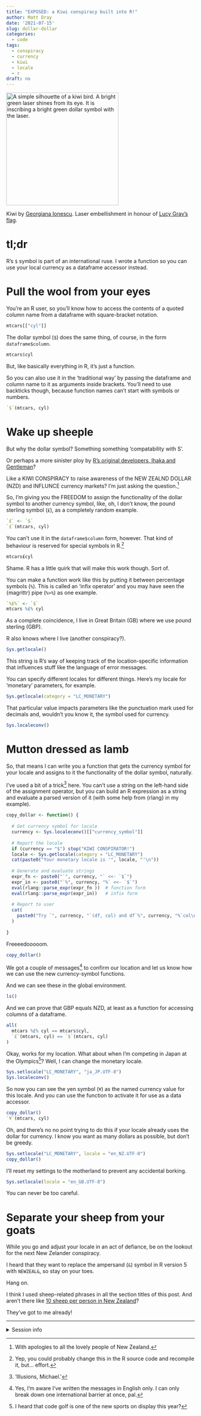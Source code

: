 ```yaml
---
title: "EXPOSED: a Kiwi conspiracy built into R!"
author: Matt Dray
date: '2021-07-15'
slug: dollar-dollar
categories:
  - code
tags:
  - conspiracy
  - currency
  - kiwi
  - locale
  - r
draft: no
---
```



<div class="figure">
<img src="/post/2021-07-15-dollar-dollar_files/laser-kiwi-dollar.png" alt="A simple silhouette of a kiwi bird. A bright green laser shines from its eye. It is inscribing a bright green dollar symbol with the laser." width="300px"/>
<p class="caption">Kiwi by [Georgiana Ionescu](https://thenounproject.com/term/kiwi-bird/1761273/). Laser embellishment in honour of [Lucy Gray's flag](https://en.wikipedia.org/wiki/File:Fire_the_Lazer.png).</p>
</div>

# tl;dr 

R's `$` symbol is part of an international ruse. I wrote a function so you can use your local currency as a dataframe accessor instead.

# Pull the wool from your eyes

You're an R user, so you'll know how to access the contents of a quoted column name from a dataframe with square-bracket notation.

```r
mtcars[["cyl"]]
```

The dollar symbol (`$`) does the same thing, of course, in the form `dataframe$column`.

```r
mtcars$cyl
```

But, like basically everything in R, it's just a function. 

So you can also use it in the 'traditional way' by passing the dataframe and column name to it as arguments inside brackets. You'll need to use backticks though, because function names can't start with symbols or numbers.

```r
`$`(mtcars, cyl)
```

# Wake up sheeple

But why the dollar symbol? Something something 'compatability with S'. 

Or perhaps a more sinister ploy by [R's original developers, Ihaka and Gentleman](https://en.wikipedia.org/wiki/R_(programming_language)#History)? 

Like a KIWI CONSPIRACY to raise awareness of the NEW ZEALND DOLLAR (NZD) and INFLUNCE currency markets? I'm just asking the question.[^sorry]

So, I'm giving you the FREEDOM to assign the functionality of the dollar symbol to another currency symbol, like, oh, I don't know, the pound sterling symbol (`£`), as a completely random example.

```r
`£` <- `$`
`£`(mtcars, cyl)
```

You can't use it in the `dataframe$column` form, however. That kind of behaviour is reserved for special symbols in R.[^recompile]

```r
mtcars£cyl
```

Shame. R has a little quirk that will make this work though. Sort of. 

You can make a function work like this by putting it between percentage symbols (`%`). This is called an 'infix operator' and you may have seen the {magrittr} pipe (`%>%`) as one example. 

```r
`%£%` <- `$`
mtcars %£% cyl
```

As a complete coincidence, I live in Great Britain (GB) where we use pound sterling (GBP). 

R also knows where I live (another conspiracy?).

```r
Sys.getlocale()
```

This string is R's way of keeping track of the location-specific information that influences stuff like the language of error messages.

You can specify different locales for different things. Here's my locale for 'monetary' parameters, for example.

```r
Sys.getlocale(category = "LC_MONETARY")
```

That particular value impacts parameters like the punctuation mark used for decimals and, wouldn't you know it, the symbol used for currency.

```r
Sys.localeconv()
```

# Mutton dressed as lamb

So, that means I can write you a function that gets the currency symbol for your locale and assigns to it the functionality of the dollar symbol, naturally.

I've used a bit of a trick[^trick] here. You can't use a string on the left-hand side of the assignment operator, but you can build an R expression as a string and evaluate a parsed version of it (with some help from {rlang} in my example).

```r
copy_dollar <- function() {
  
  # Get currency symbol for locale
  currency <- Sys.localeconv()[["currency_symbol"]]
  
  # Report the locale
  if (currency == "$") stop("KIWI CONSPIRATOR!")
  locale <- Sys.getlocale(category = "LC_MONETARY")
  cat(paste0("Your monetary locale is '", locale, "'\n"))
  
  # Generate and evaluate strings
  expr_fn <- paste0("`", currency, "` <<- `$`")
  expr_in <- paste0("`%", currency, "%` <<- `$`")
  eval(rlang::parse_expr(expr_fn ))  # function form
  eval(rlang::parse_expr(expr_in))   # infix form
  
  # Report to user
  cat(
    paste0("Try `", currency, "`(df, col) and df`%", currency, "%`col\n")
  )
  
}
```

Freeeedooooom.

```r
copy_dollar()
```

We got a couple of messages[^eng] to confirm our location and let us know how we can use the new currency-symbol functions.

And we can see these in the global environment.

```r
ls()
```

And we can prove that GBP equals NZD, at least as a function for accessing columns of a dataframe.

```r
all(
  mtcars %£% cyl == mtcars$cyl,
  `£`(mtcars, cyl) == `$`(mtcars, cyl)
)
```

Okay, works for my location. What about when I'm competing in Japan at the Olympics[^golf]? Well, I can change the monetary locale.

```r
Sys.setlocale("LC_MONETARY", "ja_JP.UTF-8")
Sys.localeconv()
```

So now you can see the yen symbol (`¥`) as the named currency value for this locale. And you can use the function to activate it for use as a data accessor.

```r
copy_dollar()
`¥`(mtcars, cyl)
```

Oh, and there's no no point trying to do this if your locale already uses the dollar for currency. I know you want as many dollars as possible, but don't be greedy.

```r
Sys.setlocale("LC_MONETARY", locale = "en_NZ.UTF-8")
copy_dollar()
```

I'll reset my settings to the motherland to prevent any accidental borking.

```r
Sys.setlocale(locale = "en_GB.UTF-8")
```

You can never be too careful.

# Separate your sheep from your goats

While you go and adjust your locale in an act of defiance, be on the lookout for the next New Zelander conspiracy. 

I heard that they want to replace the ampersand (`&`) symbol in R version 5 with `NEWZEAL&`, so stay on your toes.

Hang on.

I think I used sheep-related phrases in all the section titles of this post. And aren't there like [10 sheep per person in New Zealand](https://en.wikipedia.org/wiki/Sheep_farming_in_New_Zealand)? 

They've got to me already!

---
<details><summary>Session info</summary>
```r
sessioninfo::session_info()
```
</details>

[^trick]: 'Illusions, Michael.'
[^recompile]: Yep, you could probably change this in the R source code and recompile it, but... effort.
[^golf]: I heard that code golf is one of the new sports on display this year?
[^eng]: Yes, I'm aware I've written the messages in English only. I can only break down one international barrier at once, pal.
[^sorry]: With apologies to all the lovely people of New Zealand.